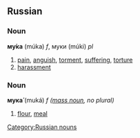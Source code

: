 ==Russian==
[[Category:Russian nouns]]
===Noun===
'''му́ка''' (múka) ''f'', муки (múki) ''pl''

# [[pain]], [[anguish]], [[torment]], [[suffering]], [[torture]]
# [[harassment]]

===Noun===
'''мука́''' (muká) ''f ([[mass noun]], no plural)''

# [[flour]], [[meal]]